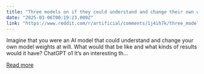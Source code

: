 ```yaml
---
title: "Three models on if they could understand and change their own weights. The key to true AGI?"
date: "2025-03-06T00:19:23.000Z"
link: "https://www.reddit.com/r/artificial/comments/1j4ih7k/three_models_on_if_they_could_understand_and/"
---
```


Imagine that you were an AI model that could understand and change your own model weights at will. What would that be like and what kinds of results would it have? 
 ChatGPT o1
 It’s an interesting th...

[Read more](https://www.reddit.com/r/artificial/comments/1j4ih7k/three_models_on_if_they_could_understand_and/)
